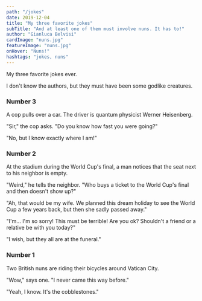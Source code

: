 ```yaml
---
path: "/jokes"
date: 2019-12-04
title: "My three favorite jokes"
subTitle: "And at least one of them must involve nuns. It has to!"
author: "Gianluca Belvisi"
cardImage: "nuns.jpg"
featureImage: "nuns.jpg"
onHover: "Nuns!"
hashtags: "jokes, nuns"
---
```

My three favorite jokes ever.

I don't know the authors, but they must have been some godlike creatures.

### Number 3

A cop pulls over a car. The driver is quantum physicist Werner Heisenberg.

"Sir," the cop asks. "Do you know how fast you were going?"

"No, but I know exactly where I am!"

### Number 2

At the stadium during the World Cup's final, a man notices that the seat next to his neighbor is empty.

"Weird," he tells the neighbor. "Who buys a ticket to the World Cup's final and then doesn't show up?"

"Ah, that would be my wife. We planned this dream holiday to see the World Cup a few years back, but then she sadly passed away."

"I'm... I'm so sorry! This must be terrible! Are you ok? Shouldn't  a friend or a relative be with you today?"

"I wish, but they all are at the funeral."

### Number 1

Two British nuns are riding their bicycles around Vatican City.

"Wow," says one. "I never came this way before."

"Yeah, I know. It's the cobblestones."